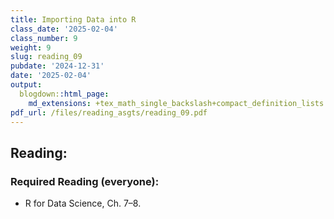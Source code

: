 ```yaml
---
title: Importing Data into R
class_date: '2025-02-04'
class_number: 9
weight: 9
slug: reading_09
pubdate: '2024-12-31'
date: '2025-02-04'
output:
  blogdown::html_page:
    md_extensions: +tex_math_single_backslash+compact_definition_lists
pdf_url: /files/reading_asgts/reading_09.pdf
---
```

## Reading:

### Required Reading (everyone):

* R for Data Science, Ch. 7--8.

